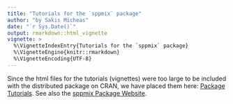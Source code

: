 ---
title: "Tutorials for the `sppmix` package"
author: "by Sakis Micheas"
date: "`r Sys.Date()`"
output: rmarkdown::html_vignette
vignette: >
  %\VignetteIndexEntry{Tutorials for the `sppmix` package}
  %\VignetteEngine{knitr::rmarkdown}
  %\VignetteEncoding{UTF-8}  
---

Since the html files for the tutorials (vignettes) were too large to be included with the distributed package on CRAN, we
have placed them here: [Package Tutorials](http://faculty.missouri.edu/~micheasa/sppmix/sppmix_tutorial_links.html). See also the [sppmix Package Website](http://faculty.missouri.edu/~micheasa/sppmix).
